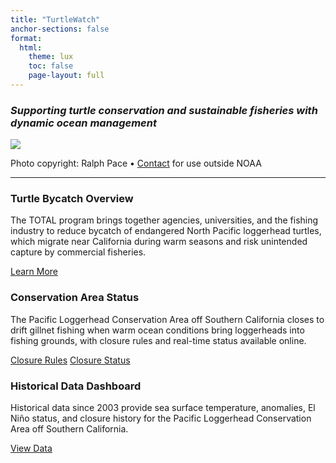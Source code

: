 ```yaml
---
title: "TurtleWatch"
anchor-sections: false
format:
  html:
    theme: lux
    toc: false
    page-layout: full
---
```


### *Supporting turtle conservation and sustainable fisheries with dynamic ocean management*

::: {.turtlewatch-hero}
![](images/loggerhead.png){.hero-img}

<span class="image-caption">Photo copyright: Ralph Pace • [Contact](https://www.ralphpace.com/) for use outside NOAA</span>
:::

---

::: {.turtlewatch-card-grid}

::: {.turtlewatch-card}
### Turtle Bycatch Overview
The TOTAL program brings together agencies, universities, and the fishing industry to reduce bycatch of endangered North Pacific loggerhead turtles, which migrate near California during warm seasons and risk unintended capture by commercial fisheries.

[Learn More](background.qmd){.btn-noaa}
:::

::: {.turtlewatch-card}
### Conservation Area Status
The Pacific Loggerhead Conservation Area off Southern California closes to drift gillnet fishing when warm ocean conditions bring loggerheads into fishing grounds, with closure rules and real-time status available online.

[Closure Rules](closure_rules.qmd){.btn-noaa}
[Closure Status](closure_status.qmd){.btn-noaa}
:::

::: {.turtlewatch-card}
### Historical Data Dashboard
Historical data since 2003 provide sea surface temperature, anomalies, El Niño status, and closure history for the Pacific Loggerhead Conservation Area off Southern California.

[View Data](data_dashboard.qmd){.btn-noaa}
:::

:::